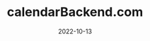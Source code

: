 ---
title: calendarBackend.com
description: Esta es la descripción de calendarBackend
date: "2022-10-13"
# url: https://planetfall.io
published: true
---